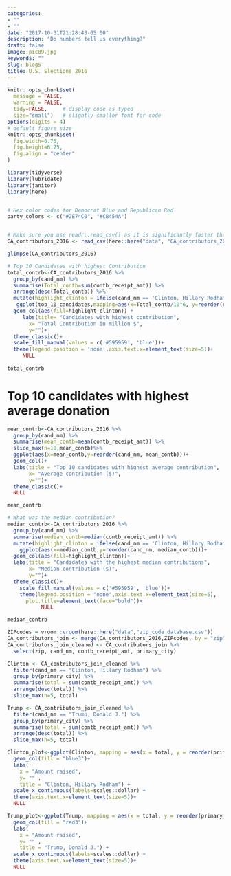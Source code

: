 ```yaml
---
categories:
- ""
- ""
date: "2017-10-31T21:28:43-05:00"
description: "Do numbers tell us everything?"
draft: false
image: pic09.jpg
keywords: ""
slug: blog5
title: U.S. Elections 2016
---
```


```r
knitr::opts_chunk$set(
  message = FALSE, 
  warning = FALSE, 
  tidy=FALSE,     # display code as typed
  size="small")   # slightly smaller font for code
options(digits = 4)
# default figure size
knitr::opts_chunk$set(
  fig.width=6.75, 
  fig.height=6.75,
  fig.align = "center"
)
```


```r
library(tidyverse)
library(lubridate)
library(janitor)
library(here)


# Hex color codes for Democrat Blue and Republican Red
party_colors <- c("#2E74C0", "#CB454A")


# Make sure you use readr::read_csv() as it is significantly faster than read.csv()
CA_contributors_2016 <- read_csv(here::here("data", "CA_contributors_2016.csv"))

glimpse(CA_contributors_2016)

```

```r
# Top 10 Candidates with highest Contribution 
total_contrb<-CA_contributors_2016 %>%
  group_by(cand_nm) %>%
  summarise(Total_contb=sum(contb_receipt_amt)) %>%
  arrange(desc(Total_contb)) %>%
  mutate(highlight_clinton = ifelse(cand_nm == 'Clinton, Hillary Rodham', T, F)) %>% 
   ggplot(top_10_candidates,mapping=aes(x=Total_contb/10^6, y=reorder(cand_nm,Total_contb))) +
  geom_col(aes(fill=highlight_clinton)) +
     labs(title= "Candidates with highest contribution", 
       x= "Total Contribution in million $",
       y="")+
  theme_classic()+
  scale_fill_manual(values = c('#595959', 'blue'))+
  theme(legend.position = 'none',axis.text.x=element_text(size=5))+
     NULL
  
total_contrb
```

# Top 10 candidates with highest average donation

```r
mean_contrb<-CA_contributors_2016 %>% 
  group_by(cand_nm) %>% 
  summarise(mean_contb=mean(contb_receipt_amt)) %>%
  slice_max(n=10,mean_contb)%>%
  ggplot(aes(x=mean_contb,y=reorder(cand_nm, mean_contb)))+
  geom_col()+
  labs(title = "Top 10 candidates with highest average contribution",
       x= "Average contribution ($)",
       y="")+
  theme_classic()+
  NULL

mean_contrb
```


```r
# What was the median contribution?
median_contrb<-CA_contributors_2016 %>% 
  group_by(cand_nm) %>% 
  summarise(median_contb=median(contb_receipt_amt)) %>%
  mutate(highlight_clinton = ifelse(cand_nm == 'Clinton, Hillary Rodham', T, F)) %>% 
    ggplot(aes(x=median_contb,y=reorder(cand_nm, median_contb)))+
  geom_col(aes(fill=highlight_clinton))+
  labs(title = "Candidates with the highest median contributions",
       x= "Median contribution ($)",
       y="")+
  theme_classic()+
    scale_fill_manual(values = c('#595959', 'blue'))+
    theme(legend.position = "none",axis.text.x=element_text(size=5),
      plot.title=element_text(face="bold"))+
           NULL

median_contrb

```

```r
ZIPcodes = vroom::vroom(here::here("data","zip_code_database.csv"))
CA_contributors_join <- merge(CA_contributors_2016,ZIPcodes, by = "zip")
CA_contributors_join_cleaned <- CA_contributors_join %>%
  select(zip, cand_nm, contb_receipt_amt, primary_city)

Clinton <- CA_contributors_join_cleaned %>%
  filter(cand_nm == "Clinton, Hillary Rodham") %>%
  group_by(primary_city) %>%
  summarise(total = sum(contb_receipt_amt)) %>%
  arrange(desc(total)) %>%
  slice_max(n=5, total)

Trump <- CA_contributors_join_cleaned %>%
  filter(cand_nm == "Trump, Donald J.") %>%
  group_by(primary_city) %>%
  summarise(total = sum(contb_receipt_amt)) %>%
  arrange(desc(total)) %>%
  slice_max(n=5, total)

Clinton_plot<-ggplot(Clinton, mapping = aes(x = total, y = reorder(primary_city,total))) +
  geom_col(fill = "blue3")+
  labs(
    x = "Amount raised",
    y= "" ,
    title = "Clinton, Hillary Rodham") + 
  scale_x_continuous(labels=scales::dollar) +
  theme(axis.text.x=element_text(size=5))+
  NULL

Trump_plot<-ggplot(Trump, mapping = aes(x = total, y = reorder(primary_city,total))) +
  geom_col(fill = "red3")+
  labs(
    x = "Amount raised",
    y= "" ,
    title = "Trump, Donald J.") + 
  scale_x_continuous(labels=scales::dollar) +
  theme(axis.text.x=element_text(size=5))+
  NULL
```
